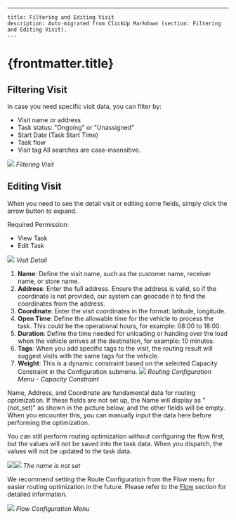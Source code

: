 ---
    title: Filtering and Editing Visit
    description: Auto-migrated from ClickUp Markdown (section: Filtering and Editing Visit).
    ---

# {frontmatter.title}

## Filtering Visit
In case you need specific visit data, you can filter by:
*   Visit name or address
*   Task status: "Ongoing" or "Unassigned"
*   Start Date (Task Start Time)
*   Task flow
*   Visit tag
All searches are case-insensitive.

![](https://t3837933.p.clickup-attachments.com/t3837933/d8633869-3d67-480e-9b4c-28b4524bcbde/image.png)
_Filtering Visit_
## Editing Visit
When you need to see the detail visit or editing some fields, simply click the arrow button to expand.

Required Permission:
*   View Task
*   Edit Task

![](https://t3837933.p.clickup-attachments.com/t3837933/3f6c0b60-8cd3-47d7-b5e1-5f1dfa9aaba9/image.png)
_Visit Detail_
1. **Name**: Define the visit name, such as the customer name, receiver name, or store name.
2. **Address**: Enter the full address. Ensure the address is valid, so if the coordinate is not provided, our system can geocode it to find the coordinates from the address.
3. **Coordinate**: Enter the visit coordinates in the format: latitude, longitude.
4. **Open Time**: Define the allowable time for the vehicle to process the task. This could be the operational hours, for example: 08:00 to 18:00.
5. **Duration**: Define the time needed for unloading or handing over the load when the vehicle arrives at the destination, for example: 10 minutes.
6. **Tags**: When you add specific tags to the visit, the routing result will suggest visits with the same tags for the vehicle.
7. **Weight**: This is a dynamic constraint based on the selected Capacity Constraint in the Configuration submenu.
![](https://t3837933.p.clickup-attachments.com/t3837933/e24d5555-e7e4-4e1c-9c9e-eeff32966044/image.png)
_Routing Configuration Menu - Capacity Constraint_

Name, Address, and Coordinate are fundamental data for routing optimization. If these fields are not set up, the Name will display as "(not\_set)" as shown in the picture below, and the other fields will be empty. When you encounter this, you can manually input the data here before performing the optimization.

You can still perform routing optimization without configuring the flow first, but the values will not be saved into the task data. When you dispatch, the values will not be updated to the task data.

![](https://t3837933.p.clickup-attachments.com/t3837933/6fea20dd-c612-46c8-aaa5-7582438f8507/image.png)![](https://t3837933.p.clickup-attachments.com/t3837933/3fbb00e7-49c2-4c23-ae57-1557b03b54a9/image.png)
_The name is not set_

We recommend setting the Route Configuration from the Flow menu for easier routing optimization in the future. Please refer to the [Flow](https://doc.clickup.com/3837933/p/h/3n3zd-81962/aa00834626ae24f/3n3zd-84242) section for detailed information.

![](https://t3837933.p.clickup-attachments.com/t3837933/f22dc449-eb25-487e-b52a-b36de682a6b7/image.png)
_Flow Configuration Menu_
